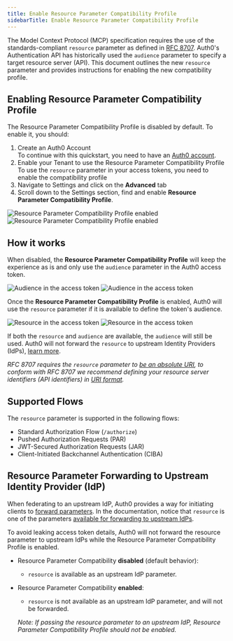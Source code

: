 ```yaml
---
title: Enable Resource Parameter Compatibility Profile
sidebarTitle: Enable Resource Parameter Compatibility Profile
---
```


The Model Context Protocol (MCP) specification requires the use of the standards-compliant `resource` parameter as defined in [RFC 8707](https://www.rfc-editor.org/rfc/rfc8707.html). Auth0's Authentication API has historically used the `audience` parameter to specify a target resource server (API). This document outlines the new `resource` parameter and provides instructions for enabling the new compatibility profile.

## Enabling Resource Parameter Compatibility Profile

The Resource Parameter Compatibility Profile is disabled by default. To enable it, you should:

1. Create an Auth0 Account  
   To continue with this quickstart, you need to have an [Auth0 account](https://auth0.com/signup).  
2. Enable your Tenant to use the Resource Parameter Compatibility Profile  
   To use the `resource` parameter in your access tokens, you need to enable the compatibility profile  
1. Navigate to Settings and click on the **Advanced** tab  
2. Scroll down to the Settings section, find and enable **Resource Parameter Compatibility Profile**.

<Frame>
  <img
    className="hidden dark:block"
    src="/img/mcp/enable_resource_param_compatibility_dark.png"
    alt="Resource Parameter Compatibility Profile enabled"
  />
  <img
    className="block dark:hidden"
    src="/img/mcp/enable_resource_param_compatibility_light.png"
    alt="Resource Parameter Compatibility Profile enabled"
  />
</Frame>


## How it works

When disabled, the **Resource Parameter Compatibility Profile** will keep the experience as is and only use the `audience` parameter in the Auth0 access token.  

<Frame>
  <img
    className="hidden dark:block"
    src="/img/mcp/audience_parameter_at_diagram_dark.png"
    alt="Audience in the access token"
  />
  <img
    className="block dark:hidden"
    src="/img/mcp/audience_parameter_at_diagram_light.png"
    alt="Audience in the access token"
  />
</Frame>

Once the **Resource Parameter Compatibility Profile** is enabled, Auth0 will use the `resource` parameter if it is available to define the token's audience.  

<Frame>
  <img
    className="hidden dark:block"
    src="/img/mcp/resource_parameter_at_diagram_dark.png"
    alt="Resource in the access token"
  />
  <img
    className="block dark:hidden"
    src="/img/mcp/resource_parameter_at_diagram_light.png"
    alt="Resource in the access token"
  />
</Frame>

If both the `resource` and `audience` are available, the `audience` will still be used. Auth0 will not forward the `resource` to upstream Identity Providers (IdPs), [learn more](./resource-param-compatibility-profile#resource-parameter-forwarding-to-upstream-identity-provider-idp).

*RFC 8707 requires the `resource` parameter to [be an absolute URI](https://www.rfc-editor.org/rfc/rfc8707.html#name-resource-parameter), to conform with RFC 8707 we recommend defining your resource server identifiers (API identifiers) in [URI format](https://datatracker.ietf.org/doc/html/rfc3986).*

## Supported Flows

The `resource` parameter is supported in the following flows:

* Standard Authorization Flow (`/authorize`)  
* Pushed Authorization Requests (PAR)  
* JWT-Secured Authorization Requests (JAR)  
* Client-Initiated Backchannel Authentication (CIBA)

## Resource Parameter Forwarding to Upstream Identity Provider (IdP) 

When federating to an upstream IdP, Auth0 provides a way for initiating clients to [forward parameters](https://auth0.com/docs/authenticate/identity-providers/pass-parameters-to-idps). In the documentation, notice that `resource` is one of the parameters [available for forwarding to upstream IdPs](https://auth0.com/docs/authenticate/identity-providers/pass-parameters-to-idps#available-fields).

To avoid leaking access token details, Auth0 will not forward the resource parameter to upstream IdPs while the Resource Parameter Compatibility Profile is enabled.

* Resource Parameter Compatibility **disabled** (default behavior):  
  * `resource` is available as an upstream IdP parameter.  
* Resource Parameter Compatibility **enabled**:  
  * `resource` is not available as an upstream IdP parameter, and will not be forwarded.

  *Note: If passing the resource parameter to an upstream IdP, Resource Parameter Compatibility Profile should not be enabled.*
